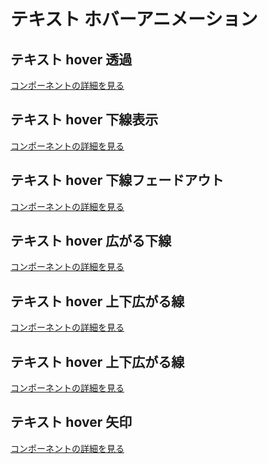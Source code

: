 # テキスト ホバーアニメーション


## テキスト hover 透過

<Story id="hover-text--opacity" />

[コンポーネントの詳細を見る](/story/hover-text--opacity)

## テキスト hover 下線表示

<Story id="hover-text--underline" />

[コンポーネントの詳細を見る](/story/hover-text--underline)

## テキスト hover 下線フェードアウト

<Story id="hover-text--no-underline" />

[コンポーネントの詳細を見る](/story/hover-text--no-underline)

## テキスト hover 広がる下線

<Story id="hover-text--spread-underline" />

[コンポーネントの詳細を見る](/story/hover-text--spread-underline)

## テキスト hover 上下広がる線

<Story id="hover-text--spread-line" />

[コンポーネントの詳細を見る](/story/hover-text--spread-line)

## テキスト hover 上下広がる線

<Story id="hover-text--spread-linetxt" />

[コンポーネントの詳細を見る](/story/hover-text--spread-linetxt)

## テキスト hover 矢印

<Story id="hover-text--arrow" />

[コンポーネントの詳細を見る](/story/hover-text--arrow)
